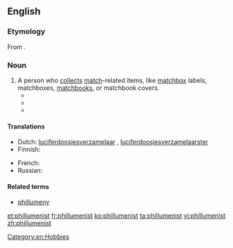 ==English==
{{was wotd|2012|March|7}}
===Etymology===
From {{prefix|phil| |lang=en|t1=love of}} {{etyl|la}} {{term|lumen||light|lang=la}} {{suffix||ist}}.

===Noun===
{{en-noun}}

# A person who [[collect]]s [[match]]-related items, like [[matchbox]] labels, matchboxes, [[matchbook]]s, or matchbook covers.
#* {{quote-magazine
    | year = 1948
    | month = May
    | title = I am a '''Phillumenist''': Match-Box Labels as a Hobby
    | first = A. J.
    | last = Cruse
    | magazine = [[w:Chambers's Edinburgh Journal|Chambers's Journal]]
    | page = 238
    | url = http://books.google.com/books?id=KfwhAQAAMAAJ&dq=phillumenist
    | passage = <span style="font-variant:small-caps">There</span> is a new and happy breed, the '''Phillumenists''', better known as Match-box Label collectors.
}}
#* {{quote-book
    | year = 1984
    | title = Pop Culture Mania: Collecting 20th-Century Americana for Fun and Profit
    | first = Stephen
    | last = Hughes
    | publisher = McGraw-Hill
    | location = New York
    | isbn = 9780070311145
    | ol = 9249899M
    | page = 207
    | url = http://books.google.com/books?id=FXwsAQAAIAAJ&dq=phillumenist
    | passage = To be a real '''phillumenist''', however, requires that one take his assorted books and "shuck" them, "press" them, and then categorize them according to ''subject'', ''era'', ''size'', and ''maker''.
}}
#* {{quote-video
    | date = 2012-01-23
    | title = [[w:Alcatraz (TV series)|Alcatraz]]
    | episode = Kit Nelson
    | people = Jonny Coyne
    | role = Edwin James
    | season = 1
    | number = 3
    | at = 30:10
    | passage = This matchbox is a Swedish safety match from the Jönköping match factory. It's manufactured in 1858, just in time for the American Civil War. I like it very much. I guess that makes me something of a '''phillumenist'''.
}}

====Translations====
{{trans-top|matchbox collector}}
* Dutch: [[luciferdoosjesverzamelaar]] {{m}}, [[luciferdoosjesverzamelaarster]] {{f}}
* Finnish: {{t|fi|fillumenisti}}
{{trans-mid}}
* French: {{t+|fr|philuméniste}}
* Russian: {{t|ru|филуменист|sc=Cyrl}}
{{trans-bottom}}

====Related terms====
* [[phillumeny]]

[[Category:en:Hobbies]]

[[et:phillumenist]]
[[fr:phillumenist]]
[[ko:phillumenist]]
[[ta:phillumenist]]
[[vi:phillumenist]]
[[zh:phillumenist]]